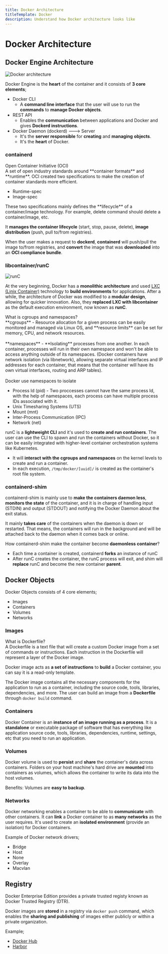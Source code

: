 ```yaml
---
title: Docker Architecture
titleTemplate: Docker
description: Understand how Docker architecture looks like
---
```



# Docker Architecture

## Docker Engine Architecture

![Docker architecture](/docs/docker/architecture.gif)

Docker Engine is the **heart** of the container and it consists of **3 core elements**;

- Docker CLI
  - A **command line interface** that the user will use to run the **commands** to **manage Docker objects**.
- REST API
  - Enables the **communication** between applications and Docker and gives **Dockerd instructions**.
- Docker Daemon (dockerd) ---> Server
  - It's the **server responsible** for **creating** and **managing** **objects**.
  - It's the **heart** of Docker.

### containerd

<Callout type="info" emoji="ℹ️">
  <div>Open Container Initiative (OCI)</div>
  <div>
    A set of open industry standards around **container formats** and
    **runtime**. OCI created two specifications to make the creation of
    container standards more efficient.
    <ul className="list-disc pl-9">
      <li>Runtime-spec</li>
      <li>Image-spec</li>
    </ul>
  </div>
  <div>
    These two specifications mainly defines the **lifecycle** of a
    container/image technology. For example, delete command should delete a
    container/image, etc.
  </div>
</Callout>

It **manages the container lifecycle** (start, stop, pause, delete), **image distribution** (push, pull to/from registries).

When the user makes a request to **dockerd**, **containerd** will push/pull the image to/from registries, and **convert** the image that was **downloaded** into an **OCI compliance bundle**.

### libcontainer/runC

![runC](/docs/docker/runc.gif)

At the very beginning, Docker has a **monolithic architecture** and used [LXC (Linix Container)](https://linuxcontainers.org/lxc/introduction/) technology to **build environments** for applications. After a while, the architecture of Docker was modified to a **modular design**, allowing for quicker innovation. Also, they **replaced LXC with libcontainer** as the default execution environment, now known as **runC**.

<Callout type="info" emoji="ℹ️">
  <div>What is cgroups and namespaces?</div>
  <div>
    **cgroups** - Resource allocation for a given process can be easily
    monitored and managed via Linux OS, and **resource limits** can be set for
    memory, CPU, and network resources.
  </div>
  <br />
  <div>
    **namespaces** - **Isolating** processes from one another. In each
    container, processes will run in their own namespace and won't be able to
    access anything outside of its namespaces. (Docker containers have network
    isolation (via libnetwork), allowing separate virtual interfaces and IP
    addresses for each container, that means that the container will have its
    own virtual interfaces, routing and ARP tables).
  </div>
  <br />
  <div>
    Docker use namespaces to isolate
    <ul className="list-disc pl-9">
      <li>
        Process Id (pid) - Two proccesses cannot have the same process Id, with
        the help of namespaces, each process can have multiple process IDs
        associated with it.
      </li>
      <li>Unix Timesharing Systems (UTS)</li>
      <li>Mount (mnt)</li>
      <li>Inter-Process Communication (IPC)</li>
      <li>Network (net)</li>
    </ul>
  </div>
</Callout>

runC is a **lightweight CLI** and it's used to **create and run containers**. The user can use the CLI to spawn and run the containers without Docker, so it can be easily integrated with higher-level container orchestration systems like Kubernetes.

- It will **interact with the cgroups and namespaces** on the kernel levels to create and run a container.
- In each execution, `/tmp/docker/[uuid]/` is created as the container's root file system.

### containerd-shim

containerd-shim is mainly use to **make the containers daemon less**, **monitors the state** of the container, and it is in charge of handling input (STDIN) and output (STDOUT) and notifying the Docker Daemon about the exit status.

It mainly **takes care** of the containers when the daemon is down or restarted. That means, the containers will run in the background and will be attached back to the daemon when it comes back or online.

How containerd-shim make the container become **daemonless container**?

- Each time a container is created, containerd **forks** an instance of runC
- After runC creates the container, the runC process will exit, and shim will **replace** runC and become the new container **parent**.

## Docker Objects

Docker Objects consists of 4 core elements;

- Images
- Containers
- Volumes
- Networks

### Images

<Callout type="info" emoji="ℹ️">
  <div>What is Dockerfile?</div>
  <div>
    A Dockerfile is a text file that will create a custom Docker image from a
    set of commands or instructions. Each instruction in the Dockerfile will
    represent a layer of the Docker image.
  </div>
</Callout>

Docker image acts as **a set of instructions** to **build** a Docker container, you can say it is a read-only template.

The Docker image contains all the necessary components for the application to run as a container, including the source code, tools, libraries, dependencies, and more. The user can build an image from a **Dockerfile** through `docker build` command.

### Containers

Docker Container is an **instance of an image running as a process**. It is a **standalone** or executable package of software that has everything like application source code, tools, libraries, dependencies, runtime, settings, etc that you need to run an application.

### Volumes

Docker volume is used to **persist** and **share** the container's data across containers. Folders on your host machine's hard drive are **mounted** into containers as volumes, which allows the container to write its data into the host volumes.

Benefits: Volumes are **easy to backup**.

### Networks

Docker networking enables a container to be able to **communicate** with other containers. It can **link** a Docker container to as **many networks** as the user requires. It's used to create an **isolated environment** (provide an isolation) for Docker containers.

Example of Docker network drivers;

- Bridge
- Host
- None
- Overlay
- Macvlan

## Registry

<Callout type="info" emoji="ℹ️">
  <div>
    Docker Enterprise Edition provides a private trusted registy known as Docker
    Trusted Registry (DTR).
  </div>
</Callout>

Docker images are **stored** in a registry via `docker push` command, which enables the **sharing and publishing** of images either publicly or within a private organization.

Example;

- [Docker Hub](https://hub.docker.com/)
- [Harbor](https://goharbor.io/)

<Comments />